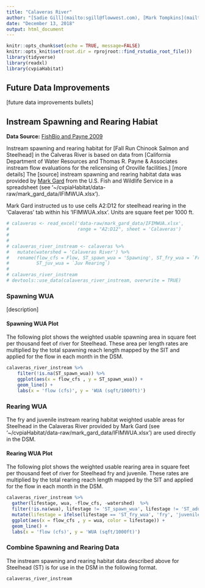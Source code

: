 ```yaml
---
title: "Calaveras River"
author: "[Sadie Gill](mailto:sgill@flowwest.com), [Mark Tompkins](mailto:mtompkins@flowwest.com)"
date: "December 13, 2018"
output: html_document
---
```


```r
knitr::opts_chunk$set(echo = TRUE, message=FALSE)
knitr::opts_knit$set(root.dir = rprojroot::find_rstudio_root_file())
library(tidyverse)
library(readxl)
library(cvpiaHabitat)
```
## Future Data Improvements
[future data improvements bullets]

## Instream Spawning and Rearing Habiat

**Data Source:** 
[FishBio and Payne 2009](https://s3-us-west-2.amazonaws.com/cvpiahabitat-r-package/cvpia-sit-model-inputs/FishBio_Payne2009_CalaverasInstreamFlowStudy.pdf) 

Instream spawning and rearing habitat for [Fall Run Chinook Salmon and Steelhead] in the Calveras River is based on data from [California Department of Water Resources and Thomas R. Payne & Associates instream flow evaluations for the relicensing of Oroville facilities.] [more details] The [source] instream spawning and rearing habitat data was provided by [Mark Gard](mailto:mark_gard@fws.gov) from the U.S. Fish and Wildlife Service in a spreadsheet (see '~/cvpiaHabitat/data-raw/mark_gard_data/IFIMWUA.xlsx').

Mark Gard instructed us to use cells A2:D12 for steelhead rearing in the 'Calaveras' tab within his 'IFIMWUA.xlsx'. Units are square feet per 1000 ft.

```r

# calaveras <- read_excel('data-raw/mark_gard_data/IFIMWUA.xlsx', 
#                         range = "A2:D12", sheet = 'Calaveras') 
# 
# 
# calaveras_river_instream <- calaveras %>% 
#   mutate(watershed = 'Calaveras River') %>% 
#   rename(flow_cfs = Flow, ST_spawn_wua = 'Spawning', ST_fry_wua = `Fry Rearing`,
#          ST_juv_wua = `Juv Rearing`)
# 
# calaveras_river_instream
# devtools::use_data(calaveras_river_instream, overwrite = TRUE)
```

### Spawning WUA 
[description]

#### Spawning WUA Plot
The following plot shows the weighted usable spawning area in square feet per thousand feet of river for Steelhead. These area per length rates are multiplied by the total spawning reach length mapped by the SIT and applied for the flow in each month in the DSM.

``` r
calaveras_river_instream %>% 
    filter(!is.na(ST_spawn_wua)) %>%
    ggplot(aes(x = flow_cfs , y = ST_spawn_wua)) +
    geom_line() +
    labs(x = 'flow (cfs)', y = 'WUA (sqft/1000ft)')
```

### Rearing WUA
The fry and juvenile instream rearing habitat weighted usable areas for Steelhead in the Calaveras River provided by Mark Gard (see '~/cvpiaHabitat/data-raw/mark_gard_data/IFIMWUA.xlsx') are used directly in the DSM. 

#### Rearing WUA Plot

The following plot shows the weighted usable rearing area in square feet per thousand feet of river for Steelhead fry and juvenile. These rates are multiplied by the total rearing reach length mapped by the SIT and applied for the flow in each month in the DSM.
``` r
calaveras_river_instream %>% 
  gather(lifestage, wua, -flow_cfs, -watershed)  %>% 
  filter(!is.na(wua), lifestage != 'ST_spawn_wua', lifestage != 'ST_adult_wua') %>%
  mutate(lifestage = ifelse(lifestage == 'ST_fry_wua', 'fry', 'juvenile')) %>% 
  ggplot(aes(x = flow_cfs , y = wua, color = lifestage)) +
  geom_line() +
  labs(x = 'flow (cfs)', y = 'WUA (sqft/1000ft)')
```

### Combine Spawning and Rearing Data
The instream spawning and rearing habitat data described above for Steelhead (ST) is for use in the DSM in the following format.
```r
calaveras_river_instream
```

